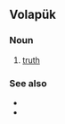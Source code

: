 ==Volapük==

===Noun===
{{head|vo|noun}}

# [[truth]]

===See also===
* {{l|vo|ver}}
* {{l|vo|verat}}